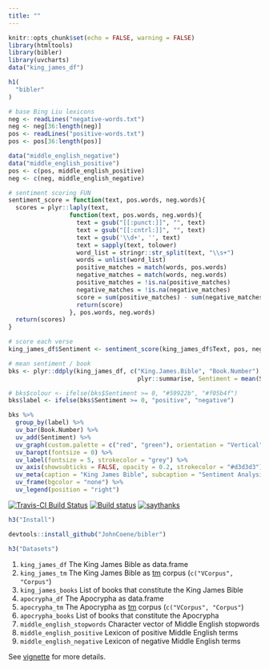 ```yaml
---
title: ""
---
```


```r
knitr::opts_chunk$set(echo = FALSE, warning = FALSE)
library(htmltools)
library(bibler)
library(uvcharts)
data("king_james_df")
```

<main>
<div class = "container">

```r
h1(
  "bibler"
)
```

```r
# base Bing Liu lexicons
neg <- readLines("negative-words.txt")
neg <- neg[36:length(neg)]
pos <- readLines("positive-words.txt")
pos <- pos[36:length(pos)]

data("middle_english_negative")
data("middle_english_positive")
pos <- c(pos, middle_english_positive)
neg <- c(neg, middle_english_negative)

# sentiment scoring FUN
sentiment_score = function(text, pos.words, neg.words){
  scores = plyr::laply(text,
                 function(text, pos.words, neg.words){
                   text = gsub("[[:punct:]]", "", text)
                   text = gsub("[[:cntrl:]]", "", text)
                   text = gsub('\\d+', '', text)
                   text = sapply(text, tolower)
                   word_list = stringr::str_split(text, "\\s+")
                   words = unlist(word_list)
                   positive_matches = match(words, pos.words)
                   negative_matches = match(words, neg.words)
                   positive_matches = !is.na(positive_matches)
                   negative_matches = !is.na(negative_matches)
                   score = sum(positive_matches) - sum(negative_matches)
                   return(score)
                 }, pos.words, neg.words)
  return(scores)
}

# score each verse
king_james_df$Sentiment <- sentiment_score(king_james_df$Text, pos, neg)

# mean sentiment / book
bks <- plyr::ddply(king_james_df, c("King.James.Bible", "Book.Number"),
                                    plyr::summarise, Sentiment = mean(Sentiment))

# bks$colour <- ifelse(bks$Sentiment >= 0, "#59922b", "#f05b4f")
bks$label <- ifelse(bks$Sentiment >= 0, "positive", "negative")

bks %>% 
  group_by(label) %>% 
  uv_bar(Book.Number) %>% 
  uv_add(Sentiment) %>% 
  uv_graph(custom.palette = c("red", "green"), orientation = "Vertical") %>% 
  uv_baropt(fontsize = 0) %>% 
  uv_label(fontsize = 5, strokecolor = "grey") %>% 
  uv_axis(showsubticks = FALSE, opacity = 0.2, strokecolor = "#d3d3d3") %>% 
  uv_meta(caption = "King James Bible", subcaption = "Sentiment Analysis", hlabel = "Book Number", vlabel = "Sentiment Score") %>% 
  uv_frame(bgcolor = "none") %>% 
  uv_legend(position = "right")
```

[![Travis-CI Build Status](https://travis-ci.org/JohnCoene/bibler.svg?branch=master)](https://travis-ci.org/JohnCoene/bibler) [![Build status](https://ci.appveyor.com/api/projects/status/fgqivf16f1u7jrug/branch/master?svg=true)](https://ci.appveyor.com/project/JohnCoene/bibler/branch/master)
[![saythanks](https://img.shields.io/badge/say-thanks-ff69b4.svg)](https://saythanks.io/to/JohnCoene)

```r
h3("Install")
```

```r
devtools::install_github("JohnCoene/bibler")
```

```r
h3("Datasets")
```

1. `king_james_df` The King James Bible as data.frame
2. `king_james_tm` The King James Bible as [tm](https://cran.r-project.org/package=tm) corpus (`c("VCorpus", "Corpus"`)
3. `king_james_books` List of books that constitute the King James Bible
4. `apocrypha_df` The Apocrypha as data.frame
5. `apocrypha_tm` The Apocrypha as [tm](https://cran.r-project.org/package=tm) corpus (`c("VCorpus", "Corpus"`)
6. `apocrypha_books` List of books that constitute the Apocrypha
7. `middle_english_stopwords` Character vector of Middle English stopwords
8. `middle_english_positive` Lexicon of positive Middle English terms
9. `middle_english_negative` Lexicon of negative Middle English terms

See [vignette](packages/bibler/examples.html) for more details.

</div>
</main>
